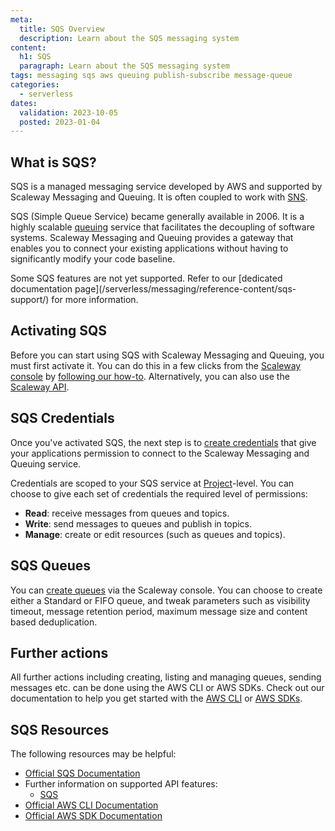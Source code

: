 ```yaml
---
meta:
  title: SQS Overview
  description: Learn about the SQS messaging system
content:
  h1: SQS
  paragraph: Learn about the SQS messaging system
tags: messaging sqs aws queuing publish-subscribe message-queue
categories:
  - serverless
dates:
  validation: 2023-10-05
  posted: 2023-01-04
---
```


## What is SQS?

SQS is a managed messaging service developed by AWS and supported by Scaleway Messaging and Queuing. It is often coupled to work with [SNS](/serverless/messaging/reference-content/sns-overview/).

SQS (Simple Queue Service) became generally available in 2006. It is a highly scalable [queuing](/serverless/messaging/concepts#queuing) service that facilitates the decoupling of software systems. Scaleway Messaging and Queuing provides a gateway that enables you to connect your existing applications without having to significantly modify your code baseline.

<Message type="note">
  Some SQS features are not yet supported. Refer to our [dedicated documentation page](/serverless/messaging/reference-content/sqs-support/) for more information.
</Message>

## Activating SQS

Before you can start using SQS with Scaleway Messaging and Queuing, you must first activate it. You can do this in a few clicks from the [Scaleway console](https://console.scaleway.com) by [following our how-to](/serverless/messaging/how-to/get-started/). Alternatively, you can also use the [Scaleway API](https://www.scaleway.com/en/developers/api/messaging-and-queuing/).

## SQS Credentials

Once you've activated SQS, the next step is to [create credentials](/serverless/messaging/how-to/create-credentials) that give your applications permission to connect to the Scaleway Messaging and Queuing service.

Credentials are scoped to your SQS service at [Project](/console/my-project/concepts/#project)-level. You can choose to give each set of credentials the required level of permissions:

  - **Read**: receive messages from queues and topics.
  - **Write**: send messages to queues and publish in topics.
  - **Manage**: create or edit resources (such as queues and topics).

## SQS Queues

You can [create queues](/serverless/messaging/how-to/create-manage-queues/) via the Scaleway console. You can choose to create either a Standard or FIFO queue, and tweak parameters such as visibility timeout, message retention period, maximum message size and content based deduplication.

## Further actions

All further actions including creating, listing and managing queues, sending messages etc. can be done using the AWS CLI or AWS SDKs. Check out our documentation to help you get started with the [AWS CLI](/serverless/messaging/api-cli/connect-aws-cli/) or [AWS SDKs](/serverless/messaging/api-cli/python-node-sqs/).

## SQS Resources

The following resources may be helpful:

  - [Official SQS Documentation](https://docs.aws.amazon.com/sqs/index.html) 
  - Further information on supported API features:
    - [SQS](/serverless/messaging/reference-content/sqs-support/)
  - [Official AWS CLI Documentation](https://aws.amazon.com/cli/)
  - [Official AWS SDK Documentation](https://aws.amazon.com/developer/tools/)